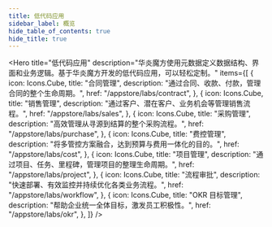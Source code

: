 ```yaml
---
title: 低代码应用
sidebar_label: 概览
hide_table_of_contents: true
hide_title: true
---
```



<!-- ## 开源应用 -->


<Hero 
  title="低代码应用" 
  description="华炎魔方使用元数据定义数据结构、界面和业务逻辑。基于华炎魔方开发的低代码应用，可以轻松定制。"
  items={[
    {
      icon: Icons.Cube,
      title: "合同管理", 
      description: "通过合同、收款、付款，管理合同的整个生命周期。",
      href: "/appstore/labs/contract",
    },
    {
      icon: Icons.Cube,
      title: "销售管理", 
      description: "通过客户、潜在客户、业务机会等管理销售流程。",
      href: "/appstore/labs/sales",
    },
    {
      icon: Icons.Cube,
      title: "采购管理", 
      description: "高效管理从寻源到结算的整个采购流程。",
      href: "/appstore/labs/purchase",
    },
    {
      icon: Icons.Cube,
      title: "费控管理", 
      description: "将多管控方案融合，达到预算与费用一体化的目的。",
      href: "/appstore/labs/cost",
    },
    {
      icon: Icons.Cube,
      title: "项目管理", 
      description: "通过项目、任务、里程碑，管理项目的整理生命周期。",
      href: "/appstore/labs/project",
    },
    {
      icon: Icons.Cube,
      title: "流程审批", 
      description: "快速部署、有效监控并持续优化各类业务流程。",
      href: "/appstore/labs/workflow",
    },
    {
      icon: Icons.Cube,
      title: "OKR 目标管理", 
      description: "帮助企业统一全体目标，激发员工积极性。",
      href: "/appstore/labs/okr",
    },
  ]}
/>


<br/><br/>